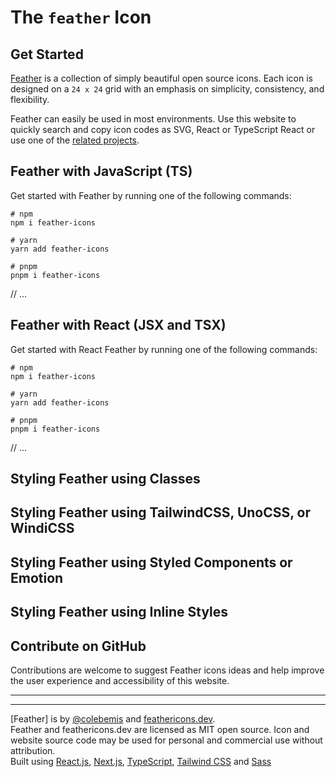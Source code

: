 # The `feather` Icon

## Get Started

[Feather](TODO) is a collection of simply beautiful open source icons. Each icon is designed on a `24 x 24` grid with an emphasis on simplicity, consistency, and flexibility.

Feather can easily be used in most environments. Use this website to quickly search and copy icon codes as SVG, React or TypeScript React or use one of the [related projects](https://github.com/feathericons/feather#related-projects).

## Feather with JavaScript (TS)

Get started with Feather by running one of the following commands:

```
# npm
npm i feather-icons

# yarn
yarn add feather-icons

# pnpm
pnpm i feather-icons
```

// ...

## Feather with React (JSX and TSX)

Get started with React Feather by running one of the following commands:

```
# npm
npm i feather-icons

# yarn
yarn add feather-icons

# pnpm
pnpm i feather-icons
```

// ...

## Styling Feather using Classes

## Styling Feather using TailwindCSS, UnoCSS, or WindiCSS

## Styling Feather using Styled Components or Emotion

## Styling Feather using Inline Styles

## Contribute on GitHub

Contributions are welcome to suggest Feather icons ideas and help improve the user experience and accessibility of this website.

---

---

[Feather] is by [@colebemis](https://twitter.com/colebemis) and [feathericons.dev](https://twitter.com/username_ZAYDEK).<br />
Feather and feathericons.dev are licensed as MIT open source. Icon and website source code may be used for personal and commercial use without attribution.<br />
Built using [React.js](...), [Next.js](...), [TypeScript](...), [Tailwind CSS](...) and [Sass](...)
